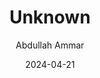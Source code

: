 ---
id: "DSCF5047"
filepath: "../../assets/photo/2024/DSCF5047_resized.JPG"
title: "Unknown"
alt: ""
date: "2024-04-21"
author: "Abdullah Ammar"
iso: "320"
shutterspeed: "1/420s"
aperture: "f/9"
lens: "XC15-45mmF3.5-5.6 OIS PZ"
---